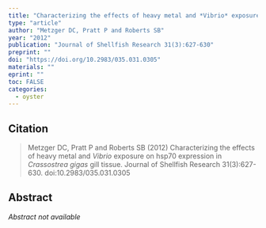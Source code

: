 ```yaml
---
title: "Characterizing the effects of heavy metal and *Vibrio* exposure on hsp70 expression in *Crassostrea gigas* gill tissue"
type: "article"
author: "Metzger DC, Pratt P and Roberts SB"
year: "2012"
publication: "Journal of Shellfish Research 31(3):627-630"
preprint: ""
doi: "https://doi.org/10.2983/035.031.0305"
materials: ""
eprint: ""
toc: FALSE
categories:
  - oyster
---
```


## Citation

> Metzger DC, Pratt P and Roberts SB (2012) Characterizing the effects of heavy metal and *Vibrio* exposure on hsp70 expression in *Crassostrea gigas* gill tissue. Journal of Shellfish Research 31(3):627-630. doi:10.2983/035.031.0305

## Abstract

*Abstract not available*
